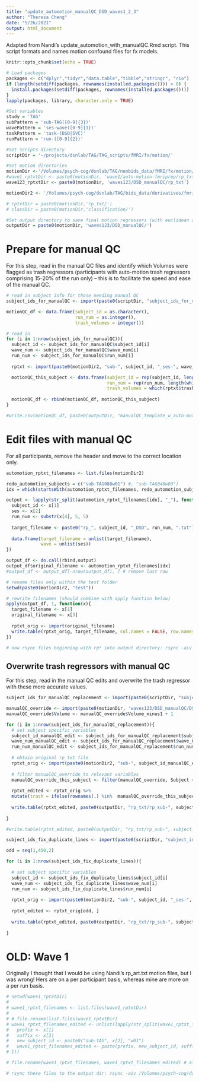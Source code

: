```yaml
---
title: "update_automotion_manualQC_DSD_waves1_2_3"
author: "Theresa Cheng"
date: "5/26/2021"
output: html_document
---
```


Adapted from Nandi's update_automotion_with_manualQC.Rmd script. This script formats and names motion confound files for fx models. 

```r
knitr::opts_chunk$set(echo = TRUE)

# Load packages
packages <- c("dplyr","tidyr","data.table","tibble","stringr", "rio")
if (length(setdiff(packages, rownames(installed.packages()))) > 0) {
  install.packages(setdiff(packages, rownames(installed.packages())))  
}
lapply(packages, library, character.only = TRUE)
```

```r

#Set variables
study = 'TAG'
subPattern = 'sub-TAG([0-9]{3})'
wavePattern = 'ses-wave([0-9]{1})'
taskPattern = 'task-(DSD|SVC)'
runPattern = 'run-([0-9]{2})'

#Set scripts directory
scriptDir = '~/projects/dsnlab/TAG/TAG_scripts/fMRI/fx/motion/'

#Set motion directories
motionDir <-'/Volumes/psych-cog/dsnlab/TAG/nonbids_data/fMRI/fx/motion/'
#wave1_rptxtDir <- paste0(motionDir, 'wave1/auto-motion-fmriprep/rp_txt/DSDwith_manualEdits/renamed_as_bids_subject_ids')
wave123_rptxtDir <- paste0(motionDir, 'waves123/DSD_manualQC/rp_txt')

motionDir2 <- '/Volumes/psych-cog/dsnlab/TAG/bids_data/derivatives/fmriprep_20.2.1_QC/auto_motion/'

# rptxtDir = paste0(motionDir,'rp_txt/')
# classDir = paste0(motionDir,'classification/')

#Set output directory to save final motion regressors (with euclidean and artifact regressors). Make sure this folder exists
outputDir = paste0(motionDir, 'waves123/DSD_manualQC/')
```

# Prepare for manual QC
For this step, read in the manual QC files and identify which Volumes were flagged as trash regressors (participants with auto-motion trash regressors comprising 15-20% of the run only) -- this is to facilitate the speed and ease of the manual QC. 
```r

# read in subject info for those needing manual QC
subject_ids_for_manualQC <- import(paste0(scriptDir, "subject_ids_for_manualQC.txt"), header = TRUE)

motionQC_df <- data.frame(subject_id = as.character(),
                          run_num = as.integer(),
                          trash_volumes = integer())

# read in
for (i in 1:nrow(subject_ids_for_manualQC)){
  subject_id <- subject_ids_for_manualQC$subject_id[i]
  wave_num <- subject_ids_for_manualQC$wave_num[i]
  run_num <- subject_ids_for_manualQC$run_num[i]
  
  rptxt <- import(paste0(motionDir2, "sub-", subject_id, "_ses-", wave_num, "_task-DSD_run-", run_num, "_desc-motion_regressors.txt"))

  motionQC_this_subject <- data.frame(subject_id = rep(subject_id, length(which(rptxt$trash == 1))),
                                      run_num = rep(run_num, length(which(rptxt$trash == 1))),
                                      trash_volumes = which(rptxt$trash == 1))
    
  motionQC_df <- rbind(motionQC_df, motionQC_this_subject)
}

#write.csv(motionQC_df, paste0(outputDir, "manualQC_template_w_auto-motion_trash_regressor.csv"))
```


# Edit files with manual QC
For all participants, remove the header and move to the correct location only. 
```r

automotion_rptxt_filenames <- list.files(motionDir2)

redo_automotion_subjects = c("sub-TAG088w01") #, "sub-TAG048w03")
idx = which(startsWith(automotion_rptxt_filenames, redo_automotion_subjects[1]))

output <- lapply(str_split(automotion_rptxt_filenames[idx], "_"), function(x) {
  subject_id <- x[1]
  ses <- x[2]
  run_num <- substr(x[4], 5, 5)
  
  target_filename <- paste0("rp_", subject_id, "_DSD", run_num, ".txt")
  
  data.frame(target_filename = unlist(target_filename), 
             wave = unlist(ses))
})

output_df <- do.call(rbind,output)
output_df$original_filename <- automotion_rptxt_filenames[idx]
#output_df <- output_df[-nrow(output_df), ] # remove last row

# rename files only within the test folder
setwd(paste0(motionDir2, "test")) 

# rewrite filenames (should combine with apply function below)
apply(output_df, 1, function(x){
  target_filename <- x[1]
  original_filename <- x[3]
  
  rptxt_orig <- import(original_filename)
  write.table(rptxt_orig, target_filename, col.names = FALSE, row.names = FALSE)
})

# now rsync files beginning with rp* into output directory: rsync -aiv /Volumes/psych-cog/dsnlab/TAG/bids_data/derivatives/fmriprep_20.2.1_QC/auto_motion/test/rp_*.txt /Volumes/psych-cog/dsnlab/TAG/nonbids_data/fMRI/fx/motion/waves123/DSD_manualQC/rp_txt
```

## Overwrite trash regressors with manual QC
For this step, read in the manual QC edits and overwrite the trash regressor with these more accurate values.
```r

subject_ids_for_manualQC_replacement <- import(paste0(scriptDir, "subject_ids_for_manualQC_replacement.txt"), header = TRUE)

manualQC_override <- import(paste0(motionDir, 'waves123/DSD_manualQC/DSD_motionQC_edited_to_keep.csv'))
manualQC_override$Volume <- manualQC_override$Volume_minus1 + 1

for (i in 1:nrow(subject_ids_for_manualQC_replacement)){
  # set subject specific variables
  subject_id_manualQC_edit <- subject_ids_for_manualQC_replacement$subject_id[i]
  wave_num_manualQC_edit <- subject_ids_for_manualQC_replacement$wave_num[i]
  run_num_manualQC_edit <- subject_ids_for_manualQC_replacement$run_num[i]
  
  # obtain original rp_txt file
  rptxt_orig <- import(paste0(motionDir2, "sub-", subject_id_manualQC_edit, "_ses-", wave_num_manualQC_edit, "_task-DSD_run-", run_num_manualQC_edit, "_desc-motion_regressors.txt"))
  
  # filter manualQC_override to relevant variables
  manualQC_override_this_subject <- filter(manualQC_override, Subject == subject_id_manualQC_edit)
  
  rptxt_edited <- rptxt_orig %>% 
  mutate(trash = ifelse(rownames(.) %in%  manualQC_override_this_subject$Volume, 1, 0))
  
  write.table(rptxt_edited, paste0(outputDir, "rp_txt/rp_sub-", subject_id_manualQC_edit, "_DSD", run_num_manualQC_edit, ".txt"), col.names = FALSE, row.names = FALSE)
  
}

#write.table(rptxt_edited, paste0(outputDir, "rp_txt/rp_sub-", subject_id_manualQC_edit, "_DSD", run_num_manualQC_edit, ".txt"), col.names = FALSE, row.names = FALSE)
```

```r

subject_ids_fix_duplicate_lines <- import(paste0(scriptDir, "subject_ids_fix_duplicate_lines.txt"), header = TRUE)

odd = seq(1,450,2)

for (i in 1:nrow(subject_ids_fix_duplicate_lines)){
  
  # set subject specific variables
  subject_id <- subject_ids_fix_duplicate_lines$subject_id[i]
  wave_num <- subject_ids_fix_duplicate_lines$wave_num[i]
  run_num <- subject_ids_fix_duplicate_lines$run_num[i]
  
  rptxt_orig <- import(paste0(motionDir2, "sub-", subject_id, "_ses-", wave_num, "_task-DSD_run-", run_num, "_desc-motion_regressors.txt"))
  
  rptxt_edited <- rptxt_orig[odd, ]
  
  write.table(rptxt_edited, paste0(outputDir, "rp_txt/rp_sub-", subject_id, "_DSD", run_num, ".txt"), col.names = FALSE, row.names = FALSE)
  
}

```

# OLD: Wave 1 
Originally I thought that I would be using Nandi's rp_art.txt motion files, but I was wrong! Hers are on a per participant basis, whereas mine are more on a per run basis.
```r

# setwd(wave1_rptxtDir)
# 
# wave1_rptxt_filenames <- list.files(wave1_rptxtDir)
# 
# # file.rename(list.files(wave1_rptxtDir)
# wave1_rptxt_filenames_edited <- unlist(lapply(str_split(wave1_rptxt_filenames, "_"), function(x) {
#   prefix <- x[1]
#   suffix <- x[3]
#   new_subject_id <- paste0("sub-TAG", x[2], "w01")
#   wave1_rptxt_filenames_edited <- paste(prefix, new_subject_id, suffix, sep = "_")
# }))

# file.rename(wave1_rptxt_filenames, wave1_rptxt_filenames_edited) # already ran

# rsync these files to the output dir: rsync -aiv /Volumes/psych-cog/dsnlab/TAG/nonbids_data/fMRI/fx/motion/wave1/auto-motion-fmriprep/rp_txt/DSDwith_manualEdits/renamed_as_bids_subject_ids/rp_*.txt /Volumes/psych-cog/dsnlab/TAG/nonbids_data/fMRI/fx/motion/waves123/DSD_manualQC/rp_txt
```
